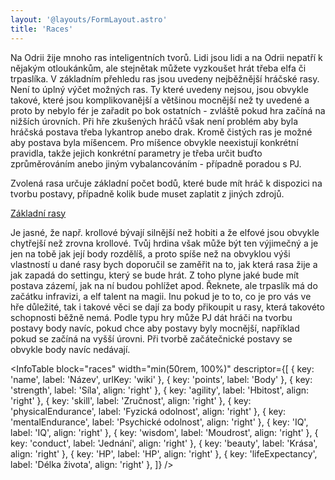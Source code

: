 ```yaml
---
layout: '@layouts/FormLayout.astro'
title: 'Races'
---
```



<Gap height={4} />

<Collapsible header="Rasa" open={false}>

<Box height="38rem" overflowY="auto" paddingTop="3rem">

Na Odrii žije mnoho ras inteligentních tvorů. Lidi jsou lidi a na Odrii nepatří k nějakým otloukánkům, ale stejnětak můžete vyzkoušet hrát třeba elfa či trpaslíka. V základním přehledu ras jsou uvedeny nejběžnější hráčské rasy. Není to úplný výčet možných ras. Ty které uvedeny nejsou, jsou obvykle takové, které jsou komplikovanější a většinou mocnější než ty uvedené a proto by nebylo fér je zařadit po bok ostatních - zvláště pokud hra začíná na nižších úrovních.
Při hře zkušených hráčů však není problém aby byla hráčská postava třeba lykantrop anebo drak. Kromě čistých ras je možné aby postava byla míšencem. Pro míšence obvykle neexistují konkrétní pravidla, takže jejich konkrétní parametry je třeba určit buďto zprůměrováním anebo jiným vybalancováním - případně poradou s PJ.

Zvolená rasa určuje základní počet bodů, které bude mít hráč k dispozici na tvorbu postavy, případně kolik bude muset zaplatit z jiných zdrojů.

[Základní rasy](http://odria.eu/wiki/index.php/Kategorie:Základní_rasy)

Je jasné, že např. krollové bývají silnější než hobiti a že elfové jsou obvykle chytřejší než zrovna krollové. Tvůj hrdina však může být ten výjimečný a je jen na tobě jak její body rozdělíš, a proto spíše než na obvyklou výši vlastností u dané rasy bych doporučil se zaměřit na to, jak která rasa žije a jak zapadá do settingu, který se bude hrát. Z toho plyne jaké bude mít postava zázemí, jak na ní budou pohlížet apod. Řeknete, ale trpaslík má do začátku infravizi, a elf talent na magii. Inu pokud je to to, co je pro vás ve hře důležité, tak i takové věci se dají za body přikoupit u rasy, která takovéto schopnosti běžně nemá.
Podle typu hry může PJ dát hráči na tvorbu postavy body navíc, pokud chce aby postavy byly mocnější, například pokud se začíná na vyšší úrovni. Při tvorbě začátečnické postavy se obvykle body navíc nedávají.

</Box>

</Collapsible>


<Gap height={4} />

<Form height="22rem">
  <Row justifyContent="flex-end">
    <PointDisplay client:only="solid-js" />
  </Row>
  <Gap height={3} />
  <RaceSelector client:only="solid-js" />
</Form>

<Gap height={4} />

<Collapsible header="Atributy" open={true}>

<Box height="38rem" overflowY="auto" paddingTop="3rem">

<InfoTable
  block="races"
  width="min(50rem, 100%)"
  descriptor={[
    { key: 'name', label: 'Název', urlKey: 'wiki' },
    { key: 'points', label: 'Body' },
    { key: 'strength', label: 'Síla', align: 'right' },
    { key: 'agility', label: 'Hbitost', align: 'right' },
    { key: 'skill', label: 'Zručnost', align: 'right' },
    { key: 'physicalEndurance', label: 'Fyzická odolnost', align: 'right' },
    { key: 'mentalEndurance', label: 'Psychické odolnost', align: 'right' },
    { key: 'IQ', label: 'IQ', align: 'right' },
    { key: 'wisdom', label: 'Moudrost', align: 'right' },
    { key: 'conduct', label: 'Jednání', align: 'right' },
    { key: 'beauty', label: 'Krása', align: 'right' },
    { key: 'HP', label: 'HP', align: 'right' },
    { key: 'lifeExpectancy', label: 'Délka života', align: 'right' },
  ]}
/>

</Box>

</Collapsible>
